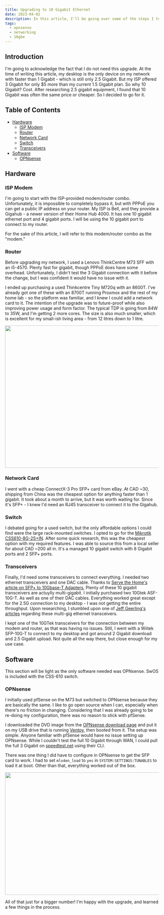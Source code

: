```yaml
---
title: Upgrading to 10 Gigabit Ethernet
date: 2023-04-02
description: In this article, I'll be going over some of the steps I took to upgrade my home network to 10 Gigabit Ethernet. I'll be covering the hardware I used, the software I used, and the steps I took to get everything up and running.
tags:
  - opnsense
  - networking
  - 10gbe
---
```


## Introduction

I'm going to acknowledge the fact that I do not need this upgrade. At the time of writing this article, my desktop is the only device on my network with faster than 1 Gigabit - which is still only 2.5 Gigabit. But my ISP offered 3 Gigabit for only $5 more than my current 1.5 Gigabit plan. So why 10 Gigabit? Cost. After researching 2.5 gigabit equipment, I found that 10 Gigabit was often the same price or cheaper. So I decided to go for it.

## Table of Contents

- [Hardware](#hardware)
  - [ISP Modem](#isp-modem)
  - [Router](#router)
  - [Network Card](#network-card)
  - [Switch](#switch)
  - [Transceivers](#transceivers)
- [Software](#software)
  - [OPNsense](#opnsense)

## Hardware

### ISP Modem

I'm going to start with the ISP-provided modem/router combo. Unfortunately, it is impossible to completely bypass it, but with PPPoE you can get a public IP address on your router. My ISP is Bell, and they provide a Gigahub - a newer version of their Home Hub 4000. It has one 10 gigabit ethernet port and 4 gigabit ports. I will be using the 10 gigabit port to connect to my router.

For the sake of this article, I will refer to this modem/router combo as the "modem."

### Router

Before upgrading my network, I used a Lenovo ThinkCentre M73 SFF with an i5-4570. Plenty fast for gigabit, though PPPoE does have some overhead. Unfortunately, I didn't test the 3 Gigabit connection with it before the change, but I was confident it would have no issue with it.

I ended up purchasing a used Thinkcentre Tiny M720q with an 8600T. I've already got one of these with an 8700T running Proxmox and the rest of my home lab - so the platform was familiar, and I knew I could add a network card to it. The intention of the upgrade was to future-proof while also improving power usage and form factor. The typical TDP is going from 84W to 35W, and I'm getting 2 more cores. The size is also much smaller, which is excellent for my small-ish living area - from 12 litres down to 1 litre.

<Image
  src="/blog/upgrade-to-10-gigabit/thinkcentre-1.jpg"
  width="750"
  height="465"
  className="mx-auto rounded-lg"
/>

### Network Card

I went with a cheap ConnectX-3 Pro SFP+ card from eBay. At CAD ~30, shipping from China was the cheapest option for anything faster than 1 gigabit. It took about a month to arrive, but it was worth waiting for. Since it's SFP+ - I knew I'd need an RJ45 transceiver to connect it to the Gigahub.

### Switch

I debated going for a used switch, but the only affordable options I could find were the large rack-mounted switches. I opted to go for the [Mikrotik CSS610-8G-2S+IN](https://mikrotik.com/product/css610_8g_2s_in). After some quick research, this was the cheapest option with my required features. I was able to source this from a local seller for about CAD ~200 all in. It's a managed 10 gigabit switch with 8 Gigabit ports and 2 SFP+ ports.

### Transceivers

Finally, I'd need some transceivers to connect everything. I needed two ethernet transceivers and one DAC cable. Thanks to [Serve the Home's article on SFP+ to 10Gbase-T Adapters](https://www.servethehome.com/sfp-to-10gbase-t-adapter-module-buyers-guide/), Plenty of these 10 gigabit transceivers are actuylly multi-gigabit. I initially purchased two 10Gtek ASF-10G-T. As well as one of their DAC cables. Everything worked great except for the 2.5G connection to my desktop - I was not getting the entire throughput. Upon researching, I stumbled upon one of [Jeff Geerling's articles](https://www.jeffgeerling.com/blog/2021/ethernet-was-slower-only-one-direction-on-one-device) regarding these multi-gig ethernet transceivers.

I kept one of the 10GTek transceivers for the connection between my modem and router, as that was having no issues. Still, I went with a Wiitek SFP-10G-T to connect to my desktop and got around 2 Gigabit download and 2.5 Gigabit upload. Not quite all the way there, but close enough for my use case.

## Software

This section will be light as the only software needed was OPNsense. SwOS is included with the CSS-610 switch.

### OPNsense

I initially used pfSense on the M73 but switched to OPNsense because they are basically the same. I like to go open source when I can, especially when there's no friction in changing. Considering that I was already going to be re-doing my configuration, there was no reason to stick with pfSense.

I downloaded the DVD image from the [OPNsense download page](https://opnsense.org/download/) and put it on my USB drive that is running [Ventoy](https://www.ventoy.net/en/index.html), then booted from it. The setup was simple. Anyone familiar with pfSense would have no issue setting up OPNsense. While I couldn't test the full 10 Gigabit through WAN, I could pull the full 3 Gigabit on [speedtest.net](https://www.speedtest.net/) using their CLI.

There was one thing I did have to configure in OPNsense to get the SFP card to work. I had to set `mlx4en_load` to `yes` in `SYSTEM:SETTINGS:TUNABLES` to load it at boot. Other than that, everything worked out of the box.

<Image
  src="/blog/upgrade-to-10-gigabit/speedtest-1.png"
  width="750"
  height="400"
  className="mx-auto rounded-lg"
/>

All of that just for a bigger number! I'm happy with the upgrade, and learned a few things in the process.
